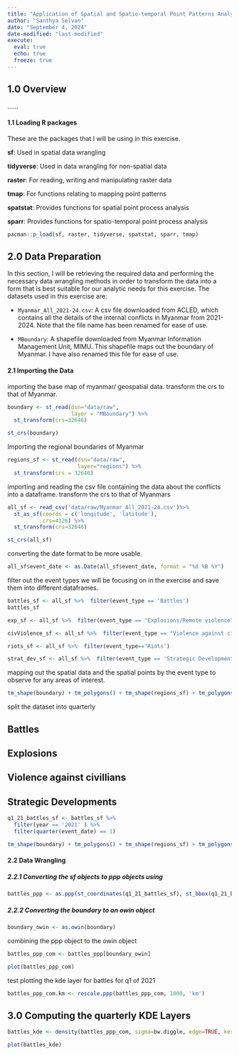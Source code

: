 ```yaml
---
title: "Application of Spatial and Spatio-temporal Point Patterns Analysis to discover the geographical distribution of Armed Conflict in Myanmar"
author: "Santhya Selvan"
date: "September 4, 2024"
date-modified: "last-modified"
execute: 
  eval: true
  echo: true
  freeze: true
---
```


## 1.0 Overview

......

#### 1.1 Loading R packages

These are the packages that I will be using in this exercise.

**sf**: Used in spatial data wrangling

**tidyverse**: Used in data wrangling for non-spatial data

**raster**: For reading, writing and manipulating raster data

**tmap**: For functions relating to mapping point patterns

**spatstat**: Provides functions for spatial point process analysis

**sparr**: Provides functions for spatio-temporal point process analysis

```r
pacman::p_load(sf, raster, tidyverse, spatstat, sparr, tmap)
```

## 2.0 Data Preparation

In this section, I will be retrieving the required data and performing the necessary data wrangling methods in order to transform the data into a form that is best suitable for our analytic needs for this exercise. The datasets used in this exercise are:

-   `Myanmar_All_2021-24.csv`: A csv file downloaded from ACLED, which contains all the details of the internal conflicts in Myanmar from 2021-2024. Note that the file name has been renamed for ease of use.

-   `MBoundary`: A shapefile downloaded from Myanmar Information Management Unit, MIMU. This shapefile maps out the boundary of Myanmar. I have also renamed this file for ease of use.

#### 2.1 Importing the Data

importing the base map of myanmar/ geospatial data. transform the crs to that of Myanmar.

```r
boundary <- st_read(dsn="data/raw",
                    layer = "MBoundary") %>% 
  st_transform(crs=32646)

```

```r
st_crs(boundary)
```

Importing the regional boundaries of Myanmar

```r
regions_sf <- st_read(dsn="data/raw",
                      layer="regions") %>% 
  st_transform(crs = 32646)
```

importing and reading the csv file containing the data about the conflicts into a dataframe. transform the crs to that of Myanmars

```r
all_sf <- read_csv('data/raw/Myanmar_All_2021-24.csv')%>% 
  st_as_sf(coords = c('longitude', 'latitude'),
           crs=4326) %>% 
  st_transform(crs=32646)

st_crs(all_sf)
```

converting the date format to be more usable.

```r
all_sf$event_date <- as.Date(all_sf$event_date, format = "%d %B %Y")
```

filter out the event types we will be focusing on in the exercise and save them into different dataframes.

```r
battles_sf <- all_sf %>%  filter(event_type == 'Battles')
battles_sf

exp_sf <- all_sf %>%  filter(event_type == "Explosions/Remote violence")

civViolence_sf <- all_sf %>%  filter(event_type == "Violence against civilians")

riots_sf <- all_sf %>%  filter(event_type=='Riots')

strat_dev_sf <- all_sf %>%  filter(event_type == 'Strategic Developments')


```

mapping out the spatial data and the spatial points by the event type to observe for any areas of interest.

```r
tm_shape(boundary) + tm_polygons() + tm_shape(regions_sf) + tm_polygons() + tm_shape(all_sf) + tm_dots() + tm_facets(by='event_type', free.coords = FALSE, drop.units= TRUE)
```

split the dataset into quarterly

::: panel-tabset
## Battles

## Explosions

## Violence against civillians

## Strategic Developments
:::

```r
q1_21_battles_sf <- battles_sf %>% 
  filter(year == '2021' ) %>% 
  filter(quarter(event_date) == 1)

```

```r
tm_shape(boundary) + tm_polygons() + tm_shape(regions_sf) + tm_polygons() + tm_shape(q1_21_battles_sf) + tm_dots()
```

#### 2.2 Data Wrangling

##### 2.2.1 Converting the sf objects to ppp objects using

```r
battles_ppp <- as.ppp(st_coordinates(q1_21_battles_sf), st_bbox(q1_21_battles_sf))
```

##### 2.2.2 Converting the boundary to an owin object

```r
boundary_owin <- as.owin(boundary)
```

combining the ppp object to the owin object

```r
battles_ppp_com <- battles_ppp[boundary_owin]
```

```r
plot(battles_ppp_com)
```

test plotting the kde layer for battles for q1 of 2021

```r
battles_ppp_com.km <- rescale.ppp(battles_ppp_com, 1000, 'km')
```

## 3.0 Computing the quarterly KDE Layers

```r
battles_kde <- density(battles_ppp_com, sigma=bw.diggle, edge=TRUE, kernel="gaussian") 

plot(battles_kde)

```
